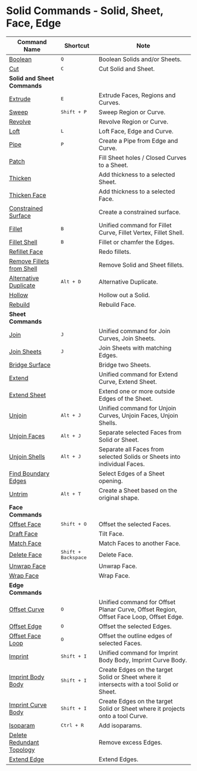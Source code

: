 # Solid Commands - Solid, Sheet, Face, Edge
| Command Name                                                 | Shortcut                     | Note                                                                                     |
| ------------------------------------------------------------ | ---------------------------- | ---------------------------------------------------------------------------------------- |
| [Boolean](solid/boolean)                                     | <kbd>Q</kbd>                 | Boolean Solids and/or Sheets.                                                             |
| [Cut](solid/cut)                                             | <kbd>C</kbd>                 | Cut Solid and Sheet.                                                                      |
| **Solid and Sheet Commands**                                 |                              |                                                                                          |
| [Extrude](solid/extrude)                                     | <kbd>E</kbd>                 | Extrude Faces, Regions and Curves.                                                        |
| [Sweep](solid/sweep)                                         | <kbd>Shift + P</kbd>         | Sweep Region or Curve.                                                                    |
| [Revolve](solid/revolve)                                     |                              | Revolve Region or Curve.                                                                  |
| [Loft](solid/loft)                                           | <kbd>L</kbd>                 | Loft Face, Edge and Curve.                                                                |
| [Pipe](solid/pipe)                                           | <kbd>P</kbd>                 | Create a Pipe from Edge and Curve.                                                        |
| [Patch](solid/patch)                                         |                              | Fill Sheet holes / Closed Curves to a Sheet.                                              |
| [Thicken](solid/thicken)                                     |                              | Add thickness to a selected Sheet.                                                       |
| [Thicken Face](solid/thicken-face)                           |                              | Add thickness to a selected Face.                                                        |
| [Constrained Surface](solid/constrained-surface)             |                              | Create a constrained surface.                                                             |
| [Fillet](solid/fillet)                                       | <kbd>B</kbd>                 | Unified command for Fillet Curve, Fillet Vertex, Fillet Shell.                            |
| [Fillet Shell](solid/fillet-shell)                           | <kbd>B</kbd>                 | Fillet or chamfer the Edges.                                                              |
| [Refillet Face](solid/refillet-face)                         |                              | Redo fillets.                                                                             |
| [Remove Fillets from Shell](solid/remove-fillets-from-shell) |                              | Remove Solid and Sheet fillets.                                                           |
| [Alternative Duplicate](solid/alternative-duplicate)         | <kbd>Alt + D</kbd>           | Alternative Duplicate.                                                                    |
| [Hollow](solid/hollow)                                       |                              | Hollow out a Solid.                                                                       |
| [Rebuild](solid/rebuild)                                     |                              | Rebuild Face.                                                                             |
| **Sheet Commands**                                           |                              |                                                                                          |
| [Join](solid/join)                                           | <kbd>J</kbd>                 | Unified command for Join Curves, Join Sheets.                                            |
| [Join Sheets](solid/join-sheets)                             | <kbd>J</kbd>                 | Join Sheets with matching Edges.                                                         |
| [Bridge Surface](solid/bridge-surface)                       |                              | Bridge two Sheets.                                                                        |
| [Extend](solid/extend)                                       |                              | Unified command for Extend Curve, Extend Sheet.                                           |
| [Extend Sheet](solid/extend-sheet)                           |                              | Extend one or more outside Edges of the Sheet.                                            |
| [Unjoin](solid/unjoin)                                       | <kbd>Alt + J</kbd>           | Unified command for Unjoin Curves, Unjoin Faces, Unjoin Shells.                          |
| [Unjoin Faces](solid/unjoin-faces)                           | <kbd>Alt + J</kbd>           | Separate selected Faces from Solid or Sheet.                                             |
| [Unjoin Shells](solid/unjoin-shells)                         | <kbd>Alt + J</kbd>           | Separate all Faces from selected Solids or Sheets into individual Faces.                 |
| [Find Boundary Edges](solid/find-boundary-edges)             |                              | Select Edges of a Sheet opening.                                                          |
| [Untrim](solid/untrim)                                       | <kbd>Alt + T</kbd>           | Create a Sheet based on the original shape.                                               |
| **Face Commands**                                            |                              |                                                                                          |
| [Offset Face](solid/offset-face)                             | <kbd>Shift + O</kbd>         |  Offset the selected Faces.                                                                           |
| [Draft Face](solid/draft-face)                               |                              | Tilt Face.                                                                                |
| [Match Face](solid/match-face)                               |                              | Match Faces to another Face.                                                              |
| [Delete Face](solid/delete-face)                             | <kbd>Shift + Backspace</kbd> | Delete Face.                                                                              |
| [Unwrap Face](solid/unwrap-face)                             |                              | Unwrap Face.                                                                              |
| [Wrap Face](solid/wrap-face)                                 |                              | Wrap Face.                                                                                |
| **Edge Commands**                                            |                              |                                                                                          |
| [Offset Curve](solid/offset-curve)                           | <kbd>O</kbd>                 | Unified command for Offset Planar Curve, Offset Region, Offset Face Loop, Offset Edge.   |
| [Offset Edge](solid/offset-edge)                             | <kbd>O</kbd>                 | Offset the selected Edges.                                                               |
| [Offset Face Loop](solid/offset-face-loop)                   | <kbd>O</kbd>                 | Offset the outline edges of selected Faces.                                              |
| [Imprint](solid/imprint)                                     | <kbd>Shift + I</kbd>         | Unified command for Imprint Body Body, Imprint Curve Body.                                |
| [Imprint Body Body](solid/imprint-body-body)                 | <kbd>Shift + I</kbd>         | Create Edges on the target Solid or Sheet where it intersects with a tool Solid or Sheet. |
| [Imprint Curve Body](solid/imprint-curve-body)               | <kbd>Shift + I</kbd>         | Create Edges on the target Solid or Sheet where it projects onto a tool Curve.            |
| [Isoparam](solid/isoparam)                                   | <kbd>Ctrl + R</kbd>          | Add isoparams.                                                                    |
| [Delete Redundant Topology](solid/delete-redundant-topology) |                              | Remove excess Edges.                                                                      |
| [Extend Edge](solid/extend-edge)                             |                              | Extend Edges.                                                                             |



















